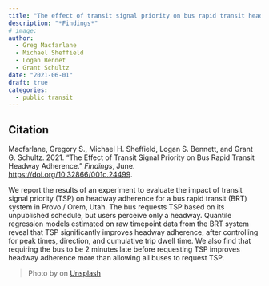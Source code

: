 ```yaml
---
title: "The effect of transit signal priority on bus rapid transit headway adherence."
description: "*Findings*"
# image: 
author: 
  - Greg Macfarlane
  - Michael Sheffield
  - Logan Bennet
  - Grant Schultz
date: "2021-06-01"
draft: true
categories:
  - public transit
---
```


::: {.callout-note appearance="simple"}

## Citation

Macfarlane, Gregory S., Michael H. Sheffield, Logan S. Bennett, and Grant G. Schultz. 2021. “The Effect of Transit Signal Priority on Bus Rapid Transit Headway Adherence.” *Findings*, June. <https://doi.org/10.32866/001c.24499>.

:::

We report the results of an experiment to evaluate the impact of transit signal priority (TSP) on headway adherence for a bus rapid transit (BRT) system in Provo / Orem, Utah. The bus requests TSP based on its unpublished schedule, but users perceive only a headway. Quantile regression models estimated on raw timepoint data from the BRT system reveal that TSP significantly improves headway adherence, after controlling for peak times, direction, and cumulative trip dwell time. We also find that requiring the bus to be 2 minutes late before requesting TSP improves headway adherence more than allowing all buses to request TSP. 

> Photo by  on [Unsplash](https://unsplash.com/photos/WzkU86kMl6k)